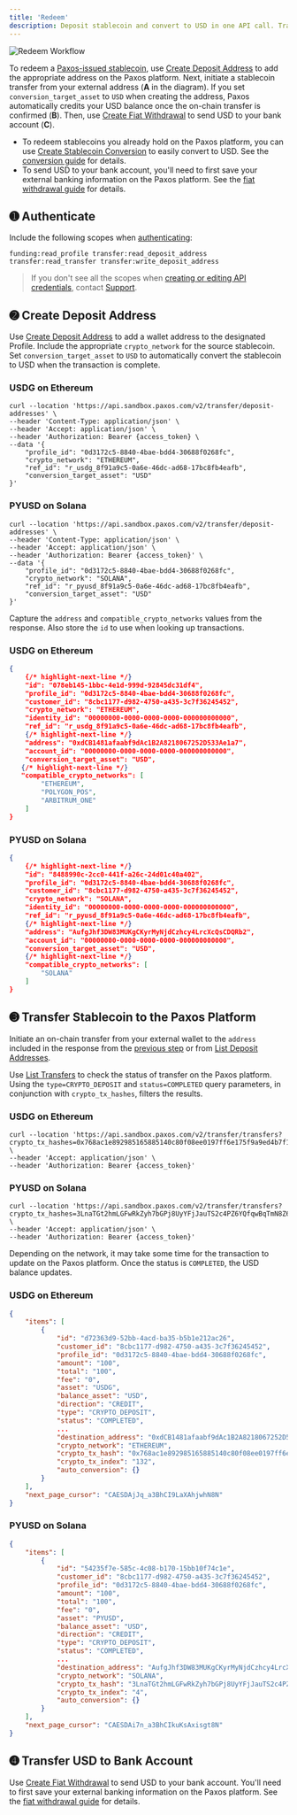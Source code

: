 ```yaml
---
title: 'Redeem'
description: Deposit stablecoin and convert to USD in one API call. Transfer USD to your bank.
---
```


[stablecoins]: blockchains.mdx#stablecoins
[deposit-address]: /api-reference/deposit-addresses/create-deposit-address
[conversion-api]: /api-reference/stablecoin-conversion/create-stablecoin-conversion
[conversion guide]: developer/convert.mdx
[fiat-withdraw]: /api-reference/fiat-transfers/create-fiat-withdrawal
[fiat withdrawal guide]: developer/fiat-transfers/quickstart.mdx#withdrawal
[List Transfers]: /api-reference/transfers/list-transfers
[List Deposit Addresses]: /api-reference/deposit-addresses/list-deposit-addresses
[token]: developer/authenticate.mdx

![Redeem Workflow](/images/redeem.png)

To redeem a [Paxos-issued stablecoin][stablecoins], use [Create Deposit Address][deposit-address] to add the appropriate address on the Paxos platform. Next, initiate a stablecoin transfer from your external address (**A** in the diagram).
If you set `conversion_target_asset` to `USD` when creating the address, Paxos automatically credits your USD balance once the on-chain transfer is confirmed (**B**).
Then, use [Create Fiat Withdrawal][fiat-withdraw] to send USD to your bank account (**C**).

<Tip>

- To redeem stablecoins you already hold on the Paxos platform, you can use [Create Stablecoin Conversion][conversion-api] to easily convert to USD. See the [conversion guide] for details.
- To send USD to your bank account, you'll need to first save your external banking information on the Paxos platform. See the [fiat withdrawal guide] for details.

</Tip>

## ➊ Authenticate

Include the following scopes when [authenticating][token]:

```shell
funding:read_profile transfer:read_deposit_address transfer:read_transfer transfer:write_deposit_address

```

> If you don't see all the scopes when [creating or editing API credentials](/developer/credentials), contact [Support](https://support.paxos.com).

## ➋ Create Deposit Address

Use [Create Deposit Address][deposit-address] to add a wallet address to the designated Profile.
Include the appropriate `crypto_network` for the source stablecoin.
Set `conversion_target_asset` to `USD` to automatically convert the stablecoin to USD when the transaction is complete.
### USDG on Ethereum

```shell
curl --location 'https://api.sandbox.paxos.com/v2/transfer/deposit-addresses' \
--header 'Content-Type: application/json' \
--header 'Accept: application/json' \
--header 'Authorization: Bearer {access_token} \
--data '{
    "profile_id": "0d3172c5-8840-4bae-bdd4-30688f0268fc",
    "crypto_network": "ETHEREUM",
    "ref_id": "r_usdg_8f91a9c5-0a6e-46dc-ad68-17bc8fb4eafb",
    "conversion_target_asset": "USD"
}'
```
### PYUSD on Solana

```shell
curl --location 'https://api.sandbox.paxos.com/v2/transfer/deposit-addresses' \
--header 'Content-Type: application/json' \
--header 'Accept: application/json' \
--header 'Authorization: Bearer {access_token}' \
--data '{
    "profile_id": "0d3172c5-8840-4bae-bdd4-30688f0268fc",
    "crypto_network": "SOLANA",
    "ref_id": "r_pyusd_8f91a9c5-0a6e-46dc-ad68-17bc8fb4eafb",
    "conversion_target_asset": "USD"
}'
```
Capture the `address` and `compatible_crypto_networks` values from the response.
Also store the `id` to use when looking up transactions.
### USDG on Ethereum

```json
{
    {/* highlight-next-line */}
    "id": "078eb145-1bbc-4e1d-999d-92845dc31df4",
    "profile_id": "0d3172c5-8840-4bae-bdd4-30688f0268fc",
    "customer_id": "8cbc1177-d982-4750-a435-3c7f36245452",
    "crypto_network": "ETHEREUM",
    "identity_id": "00000000-0000-0000-0000-000000000000",
    "ref_id": "r_usdg_8f91a9c5-0a6e-46dc-ad68-17bc8fb4eafb",
    {/* highlight-next-line */}
    "address": "0xdCB1481afaabf9dAc1B2A8218067252D533Ae1a7",
    "account_id": "00000000-0000-0000-0000-000000000000",
    "conversion_target_asset": "USD",
   {/* highlight-next-line */}
   "compatible_crypto_networks": [
        "ETHEREUM",
        "POLYGON_POS",
        "ARBITRUM_ONE"
    ]
}
```
### PYUSD on Solana

```json
{
    {/* highlight-next-line */}
    "id": "8488990c-2cc0-441f-a26c-24d01c40a402",
    "profile_id": "0d3172c5-8840-4bae-bdd4-30688f0268fc",
    "customer_id": "8cbc1177-d982-4750-a435-3c7f36245452",
    "crypto_network": "SOLANA",
    "identity_id": "00000000-0000-0000-0000-000000000000",
    "ref_id": "r_pyusd_8f91a9c5-0a6e-46dc-ad68-17bc8fb4eafb",
    {/* highlight-next-line */}
    "address": "AufgJhf3DW83MUKgCKyrMyNjdCzhcy4LrcXcQsCDQRb2",
    "account_id": "00000000-0000-0000-0000-000000000000",
    "conversion_target_asset": "USD",
    {/* highlight-next-line */}
    "compatible_crypto_networks": [
        "SOLANA"
    ]
}
```
## ➌ Transfer Stablecoin to the Paxos Platform

Initiate an on-chain transfer from your external wallet to the `address` included in the response from the [previous step](#add-deposit-address) or from [List Deposit Addresses].

Use [List Transfers] to check the status of transfer on the Paxos platform.
Using the `type=CRYPTO_DEPOSIT` and `status=COMPLETED` query parameters, in conjunction with `crypto_tx_hashes`, filters the results.
### USDG on Ethereum

```shell
curl --location 'https://api.sandbox.paxos.com/v2/transfer/transfers?crypto_tx_hashes=0x768ac1e892985165885140c80f08ee0197ff6e175f9a9ed4b7f1b09c3b49baca' \
--header 'Accept: application/json' \
--header 'Authorization: Bearer {access_token}'
```
### PYUSD on Solana

```shell
curl --location 'https://api.sandbox.paxos.com/v2/transfer/transfers?crypto_tx_hashes=3LnaTGt2hmLGFwRkZyh7bGPj8UyYFjJauTS2c4PZ6YQfqwBqTmN8Z6j3LhFrqgTRX7ZcyJrF2NrrJxztAX3n3uL9' \
--header 'Accept: application/json' \
--header 'Authorization: Bearer {access_token}'
```

Depending on the network, it may take some time for the transaction to update on the Paxos platform.
Once the status is `COMPLETED`, the USD balance updates.

### USDG on Ethereum

```json
{
    "items": [
        {
            "id": "d72363d9-52bb-4acd-ba35-b5b1e212ac26",
            "customer_id": "8cbc1177-d982-4750-a435-3c7f36245452",
            "profile_id": "0d3172c5-8840-4bae-bdd4-30688f0268fc",
            "amount": "100",
            "total": "100",
            "fee": "0",
            "asset": "USDG",
            "balance_asset": "USD",
            "direction": "CREDIT",
            "type": "CRYPTO_DEPOSIT",
            "status": "COMPLETED",
            ...
            "destination_address": "0xdCB1481afaabf9dAc1B2A8218067252D533Ae1a7",
            "crypto_network": "ETHEREUM",
            "crypto_tx_hash": "0x768ac1e892985165885140c80f08ee0197ff6e175f9a9ed4b7f1b09c3b49baca",
            "crypto_tx_index": "132",
            "auto_conversion": {}
        }
    ],
    "next_page_cursor": "CAESDAjJq_a3BhCI9LaXAhjwhN8N"
}
```
### PYUSD on Solana

```json
{
    "items": [
        {
            "id": "54235f7e-585c-4c08-b170-15bb10f74c1e",
            "customer_id": "8cbc1177-d982-4750-a435-3c7f36245452",
            "profile_id": "0d3172c5-8840-4bae-bdd4-30688f0268fc",
            "amount": "100",
            "total": "100",
            "fee": "0",
            "asset": "PYUSD",
            "balance_asset": "USD",
            "direction": "CREDIT",
            "type": "CRYPTO_DEPOSIT",
            "status": "COMPLETED",
            ...
            "destination_address": "AufgJhf3DW83MUKgCKyrMyNjdCzhcy4LrcXcQsCDQRb2",
            "crypto_network": "SOLANA",
            "crypto_tx_hash": "3LnaTGt2hmLGFwRkZyh7bGPj8UyYFjJauTS2c4PZ6YQfqwBqTmN8Z6j3LhFrqgTRX7ZcyJrF2NrrJxztAX3n3uL9",
            "crypto_tx_index": "4",
            "auto_conversion": {}
        }
    ],
    "next_page_cursor": "CAESDAi7n_a3BhCIkuKsAxisgt8N"
}
```
## ➍ Transfer USD to Bank Account

Use [Create Fiat Withdrawal][fiat-withdraw] to send USD to your bank account.
You'll need to first save your external banking information on the Paxos platform.
See the [fiat withdrawal guide] for details.
